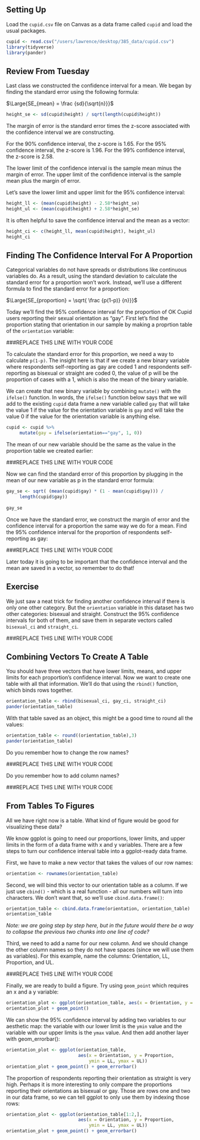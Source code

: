 ## Setting Up

Load the `cupid.csv` file on Canvas as a data frame called `cupid` and load the usual packages.

```r
cupid <- read.csv("/users/lawrence/desktop/385_data/cupid.csv")
library(tidyverse)
library(pander)
```


## Review From Tuesday

Last class we constructed the confidence interval for a mean. We began by finding the standard error using the following formula:

$\Large{SE_{mean} = \frac {sd}{\sqrt{n}}}$

```r
height_se <- sd(cupid$height) / sqrt(length(cupid$height))
```

The margin of error is the standard error times the z-score associated with the confidence interval we are constructing. 

For the 90% confidence interval, the z-score is 1.65. For the 95% confidence interval, the z-score is 1.96. For the 99% confidence interval, the z-score is 2.58.

The lower limit of the confidence interval is the sample mean minus the margin of error. The upper limit of the confidence interval is the sample mean plus the margin of error.

Let's save the lower limit and upper limit for the 95% confidence interval:

```r
height_ll <- (mean(cupid$height) - 2.58*height_se)
height_ul <- (mean(cupid$height) + 2.58*height_se)
```

It is often helpful to save the confidence interval and the mean as a vector:

```r
height_ci <- c(height_ll, mean(cupid$height), height_ul)
height_ci
```


## Finding The Confidence Interval For A Proportion

Categorical variables do not have spreads or distributions like continuous variables do. As a result, using the standard deviation to calculate the standard error for a proportion won't work. Instead, we'll use a different formula to find the standard error for a proportion:

$\Large{SE_{proportion} = \sqrt{ \frac {p(1-p)} {n}}}$

Today we'll find the 95% confidence interval for the proportion of OK Cupid users reporting their sexual orientation as "gay". First let's find the proportion stating that orientation in our sample by making a proprtion table of the `orientation` variable:

###REPLACE THIS LINE WITH YOUR CODE


To calculate the standard error for this proportion, we need a way to calculate `p(1-p)`. The insight here is that if we create a new binary variable where respondents self-reporting as gay are coded 1 and respondents self-reporting as bisexual or straight are coded 0, the value of p will be the proportion of cases with a 1, which is also the mean of the binary variable.

We can create that new binary variable by combining `mutate()` with the `ifelse()` function. In words, the `ifelse()` function below says that we will add to the existing `cupid` data frame a new variable called `gay` that will take the value 1 if the value for the orientation variable is `gay` and will take the value 0 if the value for the orientation variable is anything else. 

```r
cupid <- cupid %>%
     mutate(gay = ifelse(orientation=="gay", 1, 0))
```

The mean of our new variable should be the same as the value in the proportion table we created earlier:

###REPLACE THIS LINE WITH YOUR CODE


Now we can find the standard error of this proportion by plugging in the mean of our new variable as p in the standard error formula:

```r
gay_se <- sqrt( (mean(cupid$gay) * (1 - mean(cupid$gay))) /
     length(cupid$gay))
     
gay_se
```

Once we have the standard error, we construct the margin of error and the confidence interval for a proportion the same way we do for a mean. Find the 95% confidence interval for the proportion of respondents self-reporting as gay:

###REPLACE THIS LINE WITH YOUR CODE

Later today it is going to be important that the confidence interval and the mean are saved in a vector, so remember to do that!


## Exercise

We just saw a neat trick for finding another confidence interval if there is only one other category. But the `orientation` variable in this dataset has two other categories: bisexual and straight. Construct the 95% confidence intervals for both of them, and save them in separate vectors called `bisexual_ci` and `straight_ci`.


###REPLACE THIS LINE WITH YOUR CODE


## Combining Vectors To Create A Table

You should have three vectors that have lower limits, means, and upper limits for each proportion's confidence interval. Now we want to create one table with all that information. We'll do that using the `rbind()` function, which binds rows together.

```r
orientation_table <- rbind(bisexual_ci, gay_ci, straight_ci)
pander(orientation_table)
```

With that table saved as an object, this might be a good time to round all the values:

```r
orientation_table <- round((orientation_table),3)
pander(orientation_table)
```

Do you remember how to change the row names?

###REPLACE THIS LINE WITH YOUR CODE

Do you remember how to add column names?

###REPLACE THIS LINE WITH YOUR CODE



## From Tables To Figures

All we have right now is a table. What kind of figure would be good for visualizing these data?

We know ggplot is going to need our proportions, lower limits, and upper limits in the form of a data frame with x and y variables. There are a few steps to turn our confidence interval table into a ggplot-ready data frame.

First, we have to make a new vector that takes the values of our row names:

```r
orientation <- rownames(orientation_table)
```

Second, we will bind this vector to our orientation table as a column. If we just use `cbind()` - which is a real function - all our numbers will turn into characters. We don't want that, so we'll use `cbind.data.frame()`:

```r
orientation_table <- cbind.data.frame(orientation, orientation_table)
orientation_table
```

*Note: we are going step by step here, but in the future would there be a way to collapse the previous two chunks into one line of code?*

Third, we need to add a name for our new column. And we should change the other column names so they do not have spaces (since we will use them as variables). For this example, name the columns: Orientation, LL, Proportion, and UL.

###REPLACE THIS LINE WITH YOUR CODE


Finally, we are ready to build a figure. Try using `geom_point` which requires an x and a y variable:

```r
orientation_plot <- ggplot(orientation_table, aes(x = Orientation, y = Proportion))
orientation_plot + geom_point()
```

We can show the 95% confidence interval by adding two variables to our aesthetic map: the variable with our lower limit is the `ymin` value and the variable with our upper limits is the `ymax` value. And then add another layer with geom_errorbar():

```r
orientation_plot <- ggplot(orientation_table, 
                           aes(x = Orientation, y = Proportion,
                               ymin = LL, ymax = UL))
orientation_plot + geom_point() + geom_errorbar()
```


The proportion of respondents reporting their orientation as straight is very high. Perhaps it is more interesting to only compare the proportions reporting their orientations as bisexual or gay. Those are rows one and two in our data frame, so we can tell ggplot to only use them by indexing those rows:

```r
orientation_plot <- ggplot(orientation_table[1:2,], 
                           aes(x = Orientation, y = Proportion,
                               ymin = LL, ymax = UL))
orientation_plot + geom_point() + geom_errorbar()
```

